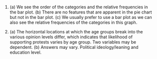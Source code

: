 1. \(a) We see the order of the categories and the relative frequencies in the bar plot. (b) There are no features that are apparent in the pie chart but not in the bar plot. (c) We usually prefer to use a bar plot as we can also see the relative frequencies of the categories in this graph.

1. \(a) The horizontal locations at which the age groups break into the various opinion levels differ, which indicates that likelihood of supporting protests varies by age group. Two variables may be dependent. (b) Answers may vary. Political ideology/leaning and education level.
